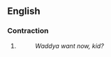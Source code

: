 ==English==

===Contraction===
{{en-cont}}

# {{label|en|informal}} {{eye dialect of|[[what]] [[do]] [[you]]|lang=en}}
#: ''Waddya want now, kid?''